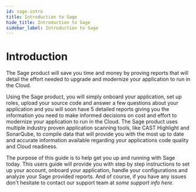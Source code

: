 ```yaml
---
id: sage-intro
title: Introduction to Sage
hide_title: Introduction to Sage
sidebar_label: Introduction to Sage
---
```


# Introduction

The Sage product will save you time and money by proving reports that will detail the effort needed to upgrade and modernize your application to run in the Cloud.

Using the Sage product, you will simply onboard your application, set up roles, upload your source code and answer a few questions about your application and you will soon have 5 detailed reports giving you the information you need to make informed decisions on cost and effort to modernize your application to run in the Cloud.  The Sage product uses multiple industry proven application scanning tools, like CAST Highlight and SonarQube, to compile data that will provide you with the most up to date and accurate information available regarding your applications code quality and Cloud readiness.

The purpose of this guide is to help get you up and running with Sage today.  This users guide will provide you with step by step instructions to set up your account, onboard your application, handle your configurations and analyze your Sage provided reports. And of course, if you have any issues don't hesitate to contact our support team at *some support info here*.